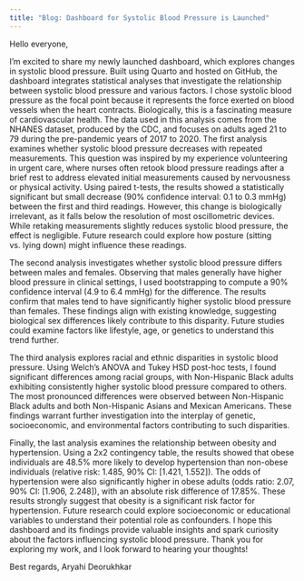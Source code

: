 ```yaml
---
title: "Blog: Dashboard for Systolic Blood Pressure is Launched"
---
```


Hello everyone,


I’m excited to share my newly launched dashboard, which explores changes in systolic blood pressure. Built using Quarto and hosted on GitHub, the dashboard integrates statistical analyses that investigate the relationship between systolic blood pressure and various factors. I chose systolic blood pressure as the focal point because it represents the force exerted on blood vessels when the heart contracts. Biologically, this is a fascinating measure of cardiovascular health. The data used in this analysis comes from the NHANES dataset, produced by the CDC, and focuses on adults aged 21 to 79 during the pre-pandemic years of 2017 to 2020.
The first analysis examines whether systolic blood pressure decreases with repeated measurements. This question was inspired by my experience volunteering in urgent care, where nurses often retook blood pressure readings after a brief rest to address elevated initial measurements caused by nervousness or physical activity. Using paired t-tests, the results showed a statistically significant but small decrease (90% confidence interval: 0.1 to 0.3 mmHg) between the first and third readings. However, this change is biologically irrelevant, as it falls below the resolution of most oscillometric devices. While retaking measurements slightly reduces systolic blood pressure, the effect is negligible. Future research could explore how posture (sitting vs. lying down) might influence these readings.


The second analysis investigates whether systolic blood pressure differs between males and females. Observing that males generally have higher blood pressure in clinical settings, I used bootstrapping to compute a 90% confidence interval (4.9 to 6.4 mmHg) for the difference. The results confirm that males tend to have significantly higher systolic blood pressure than females. These findings align with existing knowledge, suggesting biological sex differences likely contribute to this disparity. Future studies could examine factors like lifestyle, age, or genetics to understand this trend further.


The third analysis explores racial and ethnic disparities in systolic blood pressure. Using Welch's ANOVA and Tukey HSD post-hoc tests, I found significant differences among racial groups, with Non-Hispanic Black adults exhibiting consistently higher systolic blood pressure compared to others. The most pronounced differences were observed between Non-Hispanic Black adults and both Non-Hispanic Asians and Mexican Americans. These findings warrant further investigation into the interplay of genetic, socioeconomic, and environmental factors contributing to such disparities.


Finally, the last analysis examines the relationship between obesity and hypertension. Using a 2x2 contingency table, the results showed that obese individuals are 48.5% more likely to develop hypertension than non-obese individuals (relative risk: 1.485, 90% CI: [1.421, 1.552]). The odds of hypertension were also significantly higher in obese adults (odds ratio: 2.07, 90% CI: [1.906, 2.248]), with an absolute risk difference of 17.85%. These results strongly suggest that obesity is a significant risk factor for hypertension. Future research could explore socioeconomic or educational variables to understand their potential role as confounders.
I hope this dashboard and its findings provide valuable insights and spark curiosity about the factors influencing systolic blood pressure. Thank you for exploring my work, and I look forward to hearing your thoughts!


Best regards,
Aryahi Deorukhkar

